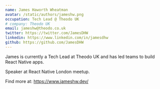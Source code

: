 ```yaml
---
name: James Haworth Wheatman
avatar: /static/authors/jameshw.png
occupation: Tech Lead @ Theodo UK
# company: Theodo UK
email: jameshw@theodo.co.uk
twitter: https://twitter.com/JamesDHW
linkedin: https://www.linkedin.com/in/jamesdhw
github: https://github.com/JamesDHW
---
```


James is currently a Tech Lead at Theodo UK and has led teams to build React Native apps.

Speaker at React Native London meetup.

Find more at: https://www.jameshw.dev/
